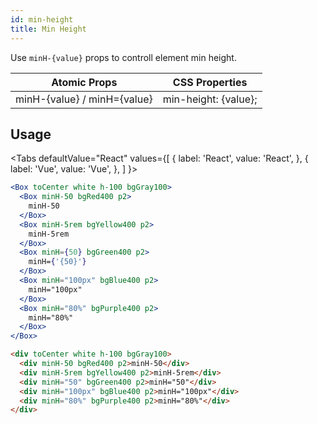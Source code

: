 ```yaml
---
id: min-height
title: Min Height
---
```



Use `minH-{value}` props to controll element min height.

| Atomic Props                | CSS Properties       |
| --------------------------- | -------------------- |
| minH-{value} / minH={value} | min-height: {value}; |

## Usage

<Tabs
defaultValue="React"
values={[
{ label: 'React', value: 'React', },
{ label: 'Vue', value: 'Vue', },
]
}>
<TabItem value="React">

```jsx live
<Box toCenter white h-100 bgGray100>
  <Box minH-50 bgRed400 p2>
    minH-50
  </Box>
  <Box minH-5rem bgYellow400 p2>
    minH-5rem
  </Box>
  <Box minH={50} bgGreen400 p2>
    minH={'{50}'}
  </Box>
  <Box minH="100px" bgBlue400 p2>
    minH="100px"
  </Box>
  <Box minH="80%" bgPurple400 p2>
    minH="80%"
  </Box>
</Box>
```

</TabItem>
<TabItem value="Vue">

```html
<div toCenter white h-100 bgGray100>
  <div minH-50 bgRed400 p2>minH-50</div>
  <div minH-5rem bgYellow400 p2>minH-5rem</div>
  <div minH="50" bgGreen400 p2>minH="50"</div>
  <div minH="100px" bgBlue400 p2>minH="100px"</div>
  <div minH="80%" bgPurple400 p2>minH="80%"</div>
</div>
```

</TabItem>
</Tabs>
